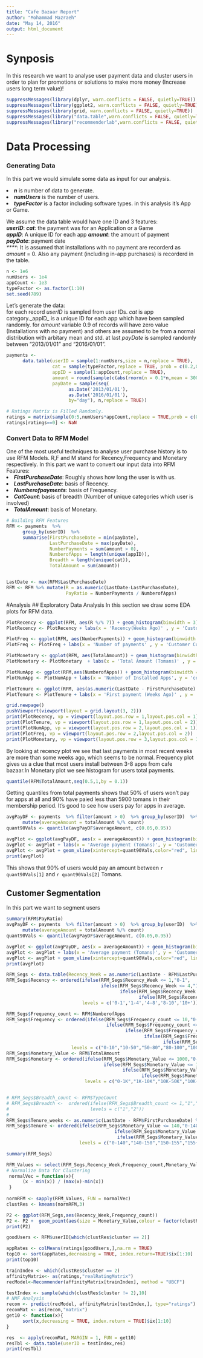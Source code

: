 ```yaml
---
title: "Cafe Bazaar Report"
author: "Mohammad Mazraeh"
date: "May 14, 2016"
output: html_document
---
```

# Synposis
In this research we want to analyse user payment data and cluster users in order to plan for promotions or solutions to make more money (Increase users long term value)!
```r
suppressMessages(library(dplyr, warn.conflicts = FALSE, quietly=TRUE))
suppressMessages(library(ggplot2, warn.conflicts = FALSE, quietly=TRUE))
suppressMessages(library(grid, warn.conflicts = FALSE, quietly=TRUE))
suppressMessages(library("data.table",warn.conflicts = FALSE, quietly=TRUE))
suppressMessages(library("recommenderlab",warn.conflicts = FALSE, quietly=TRUE))
```
# Data Processing
### Generating Data
In this part we would simulate some data as input for our analysis.  
<p>
<li>_**n**_ is number of data to generate.</li>
<li>_**numUsers**_ is the number of users.</li>
<li>_**typeFactor**_ is a factor including software types. in this analysis it's App or Game.</li>
</p>
We assume the data table would have one ID and 3 features:  
_**userID**_:
_**cat**_:  the payment was for an Application or a Game</br>
_**appID**_: A unique ID for each app
_**amount**_:  the amount of payment</br>
_**payDate**_:  payment date</br>
_****_: 
It is assumed that installations with no payment are recorderd as _amount_ = 0.
Also any payment (including in-app purchases) is recorderd in the table.
```r
n <- 1e6
numUsers <- 1e4
appCount <- 1e3
typeFactor <- as.factor(1:10)
set.seed(789)
```
Let's generate the data:</br>
for each record _userID_ is sampled from user IDs. _cat_ is app category._appID_ is a unique ID for each app which have been sampled randomly. for _amount_ variable 0.9 of records will have zero value (Installations with no payment) and others are assumed to be from a normal distribution with arbitary mean and std. at last _payDate_ is sampled randomly between "2013/01/01" and "2016/01/01".
```r
payments <- 
      data.table(userID = sample(1:numUsers,size = n,replace = TRUE),
                 cat = sample(typeFactor,replace = TRUE, prob = c(0.2,0.15,0.1,0.05,0.25,0.1,0.05,0.02,0.05,0.03)),
                 appID = sample(1:appCount,replace = TRUE),
                 amount = round(sample(c(abs(rnorm(n = 0.1*n,mean = 3000,sd = 2000)),rep(0,0.9*n))),-2),
                 payDate = sample(seq(
                       as.Date('2013/01/01'), 
                       as.Date('2016/01/01'), 
                       by="day"), n,replace = TRUE))

# Ratings Matrix is Filled Randomly. 
ratings = matrix(sample(0:5,numUsers*appCount,replace = TRUE,prob = c(0.9,0.02,0.02,0.02,0.02,0.02)),nrow = numUsers)
ratings[ratings==0] <- NaN
```
### Convert Data to RFM Model
One of the most useful techniques to analyse user purchase history is to use RFM Models. R,F and M stand for Recency,Frequency and Monetary respectively. In this part we want to convert our input data into RFM Features:  
<li>_**FirstPurchaseDate**_: Roughly shows how long the user is with us.</li>
<li>_**LastPurchaseDate**_: basis of Recency.</li>
<li>_**Numberofpayments**_: basis of Frequency.</li>
<li>_**CatCount**_: basis of breadth (Number of unique categories which user is involved)</li>
<li>_**TotalAmount**_: basis of Monetary.</li>
```r
# Building RFM Features
RFM <- payments  %>% 
      group_by(userID)  %>% 
      summarise(FirstPurchaseDate = min(payDate),
                LastPurchaseDate = max(payDate),
                NumberPayments = sum(amount > 0),
                NumberofApps = length(unique(appID)),
                Breadth = length(unique(cat)),
                TotalAmount = sum(amount))


LastDate <- max(RFM$LastPurchaseDate)
RFM <- RFM %>% mutate(R = as.numeric(LastDate-LastPurchaseDate),
                      PayRatio = NumberPayments / NumberofApps)

```
#Analysis
##  Exploratory Data Analysis 
In this section we draw some EDA plots for RFM data.
```r
PlotRecency <- ggplot(RFM, aes(R %/% 7)) + geom_histogram(binwidth = 3) 
PlotRecency <- PlotRecency + labs(x = 'Recency(Weeks Ago)' , y = 'Customer Count', title = 'Recency')

PlotFreq <- ggplot(RFM, aes(NumberPayments)) + geom_histogram(binwidth = 1)
PlotFreq <- PlotFreq + labs(x = 'Number of payments' , y = 'Customer Count', title = 'Frequency')

PlotMonetary <- ggplot(RFM, aes(TotalAmount)) + geom_histogram(binwidth = 1000)
PlotMonetary <- PlotMonetary  + labs(x = 'Total Amount (Tomans)' , y = 'Customer Count', title = 'Total Payement(Monetary)')

PlotNumApp <- ggplot(RFM,aes(NumberofApps)) + geom_histogram(binwidth = 5)
PlotNumApp <- PlotNumApp + labs(x = 'Number of Installed Apps', y = 'count', title = 'Installed Apps')

PlotTenure <- ggplot(RFM, aes(as.numeric(LastDate - FirstPurchaseDate) %/% 7)) + geom_histogram(binwidth = 1)
PlotTenure <- PlotTenure + labs(x = 'First payment (Weeks Ago)' , y = 'Customer Count', title = 'Tenure')

grid.newpage()
pushViewport(viewport(layout = grid.layout(3, 2)))
print(PlotRecency, vp = viewport(layout.pos.row = 1,layout.pos.col = 1))
print(PlotTenure, vp = viewport(layout.pos.row = 1,layout.pos.col = 2))
print(PlotNumApp, vp = viewport(layout.pos.row = 2,layout.pos.col = 1))
print(PlotFreq, vp = viewport(layout.pos.row = 2,layout.pos.col = 2))
print(PlotMonetary, vp = viewport(layout.pos.row = 3,layout.pos.col = 1))
```
<p>
By looking at recency plot we see that last payments in most recent weeks are more than some weeks ago, which seems to be normal. Frequency plot gives us a clue that most users install between 3-8 apps from cafe bazaar.In Monetary plot we see histogram for users total payments.
</p>
```r
quantile(RFM$TotalAmount,seq(0.5,1,by = 0.1))
```
<p>
Getting quantiles from total payments shows that 50% of users won't pay for apps at all and 90% have paied less than 5900 tomans in their membership period.
It's good to see how users pay for apps in average.
</p>
```r
avgPayDF <- payments  %>% filter(amount > 0)  %>% group_by(userID)  %>% summarise(count = n(), totalAmount = sum(amount)) %>% 
      mutate(averageAmount = totalAmount %/% count)
quant90Vals <- quantile(avgPayDF$averageAmount, c(0.05,0.95))

avgPlot <- ggplot(avgPayDF, aes(x = averageAmount)) + geom_histogram(binwidth = 500)
avgPlot <- avgPlot + labs(x = 'Average payment (Tomans)', y = 'Customer Count',title = 'Average payments')
avgPlot <- avgPlot + geom_vline(xintercept=quant90Vals,color="red", linetype="dashed", size=1)
print(avgPlot)
```
<p>
This shows that 90% of users would pay an amount between `r quant90Vals[1]` and `r quant90Vals[2]` Tomans.  
</p>
## Customer Segmentation
In this part we want to segment users
```r
summary(RFM$PayRatio)
avgPayDF <- payments  %>% filter(amount > 0)  %>% group_by(userID)  %>% summarise(count = n(), totalAmount = sum(amount)) %>% 
      mutate(averageAmount = totalAmount %/% count)
quant90Vals <- quantile(avgPayDF$averageAmount, c(0.05,0.95))

avgPlot <- ggplot(avgPayDF, aes(x = averageAmount)) + geom_histogram(binwidth = 500)
avgPlot <- avgPlot + labs(x = 'Average payment (Tomans)', y = 'Customer Count',title = 'Average payments')
avgPlot <- avgPlot + geom_vline(xintercept=quant90Vals,color="red", linetype="dashed", size=1)
print(avgPlot)
```
```r
RFM_Segs <- data.table(Recency_Week = as.numeric(LastDate - RFM$LastPurchaseDate) %/% 7)
RFM_Segs$Recency <- ordered(ifelse(RFM_Segs$Recency_Week <= 1,"0-1",
                                   ifelse(RFM_Segs$Recency_Week <= 4,"1-4",
                                          ifelse(RFM_Segs$Recency_Week <= 8,"4-8",
                                                 ifelse(RFM_Segs$Recency_Week <= 10,"8-10","10+")))),
                            levels = c('0-1','1-4','4-8','8-10','10+'))

RFM_Segs$Frequency_count <- RFM$NumberofApps
RFM_Segs$Frequency <- ordered(ifelse(RFM_Segs$Frequency_count <= 10,"0-10",
                                     ifelse(RFM_Segs$Frequency_count <= 10-50,"10-50",
                                            ifelse(RFM_Segs$Frequency_count <= 80,"50-80",
                                                   ifelse(RFM_Segs$Frequency_count <= 100,"80-100",
                                                          ifelse(RFM_Segs$Frequency_count <= 110,"100-110","110+"))))),
                        levels = c("0-10","10-50","50-80","80-100","100-110","110+"))
RFM_Segs$Monetary_Value <- RFM$TotalAmount
RFM_Segs$Monetary <- ordered(ifelse(RFM_Segs$Monetary_Value <= 1000,"0-1K",
                                    ifelse(RFM_Segs$Monetary_Value <= 10000,"1K-10K",
                                           ifelse(RFM_Segs$Monetary_Value <= 30000,"10K-30K",
                                                  ifelse(RFM_Segs$Monetary_Value <= 50000,"30K-50K","50K+")))),
                             levels = c("0-1K","1K-10K","10K-50K","10K-30K","30K-50K","50K+"))


# RFM_Segs$Breadth_count <- RFM$TypeCount
# RFM_Segs$Breadth <-  ordered(ifelse(RFM_Segs$Breadth_count <= 1,"1","2"),
#                              levels = c("1","2"))
# 
RFM_Segs$Tenure_weeks <- as.numeric(LastDate - RFM$FirstPurchaseDate) %/% 7
RFM_Segs$Tenure <- ordered(ifelse(RFM_Segs$Monetary_Value <= 140,"0-140",
                                        ifelse(RFM_Segs$Monetary_Value <= 150,"140-150",
                                         ifelse(RFM_Segs$Monetary_Value <= 155,"150-155","155+"))),
                           levels = c("0-140","140-150","150-155","155+"))

summary(RFM_Segs)

```

```r
RFM_Values <- select(RFM_Segs,Recency_Week,Frequency_count,Monetary_Value)
# Normalize Data for Clustering
 normalVec = function(x){
      (x - min(x)) / (max(x)-min(x))
 }
 
normRFM <- sapply(RFM_Values, FUN = normalVec)
clustRes <- kmeans(normRFM,3)

P2 <- ggplot(RFM_Segs,aes(Recency_Week,Frequency_count))
P2 <- P2 +  geom_point(aes(size = Monetary_Value,colour = factor(clustRes$cluster)),alpha = 0.1)
print(P2)

```

```r
goodUsers <- RFM$userID[which(clustRes$cluster == 2)]

appRates <- colMeans(ratings[goodUsers,],na.rm = TRUE)
top10 <- sort(appRates,decreasing = TRUE, index.return=TRUE)$ix[1:10]
print(top10)

```

```r
trainIndex <- which(clustRes$cluster == 2)
affinityMatrix<- as(ratings,"realRatingMatrix")
recModel<-Recommender(affinityMatrix[trainIndex], method = "UBCF")
```

```r
testIndex <- sample(which(clustRes$cluster != 2),10)
# NMF Analysis
recom <- predict(recModel, affinityMatrix[testIndex,], type="ratings")
recomMat <- as(recom,"matrix")
get10 <- function(x){
      sort(x,decreasing = TRUE, index.return = TRUE)$ix[1:10]
}

res  <- apply(recomMat, MARGIN = 1, FUN = get10)
resTbl <- data.table(userID = testIndex,res)
print(resTbl)
```